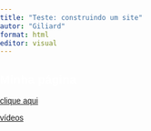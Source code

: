 ```yaml
---
title: "Teste: construindo um site"
autor: "Giliard"
format: html
editor: visual
---
```


## Minha página

[clique aqui](Pagina 2.html)

[vídeos](pagina3.html)

<style>
        body {
            background-image: url(https://s1.static.brasilescola.uol.com.br/be/vestibular/graficos-tabelas-sao-objetos-basicos-para-estudo-estatistica-5812154677e56.jpg);
            background-size: cover;
            background-position: center;
            background-repeat: no-repeat;
            background-attachment: fixed;
            margin: 0;
            padding: 0;
            font-family: Arial, sans-serif;
            color: white;
        }

        .content {
            position: relative;
            width: 60%;
            margin: 0 auto;
            padding: 20px;
            background-color: rgba(0, 0, 0, 0.5); /* Fundo semitransparente */
            border-radius: 10px;
        }
    </style>